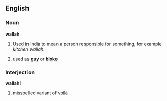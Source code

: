 ==English==

===Noun===
'''wallah'''
# Used in India to mean a person responsible for something, for example ''kitchen wallah''.
# {{UK}} {{slang}} used as '''[[guy]]''' or '''[[bloke]]'''

===Interjection===
'''wallah!'''
# misspelled variant of [[voilà]]